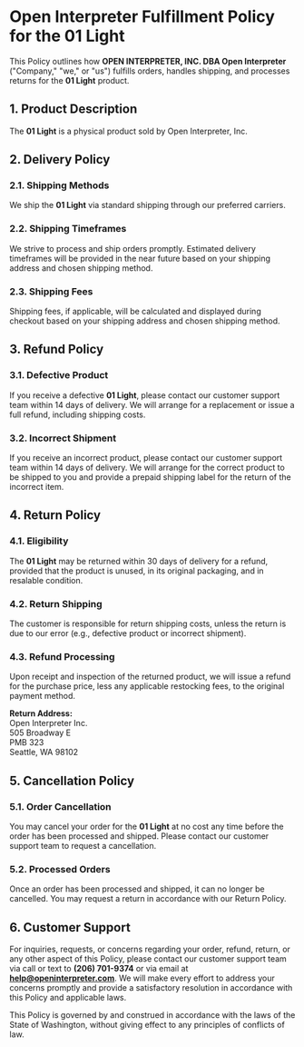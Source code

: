 # Open Interpreter Fulfillment Policy for the 01 Light

This Policy outlines how **OPEN INTERPRETER, INC. DBA Open Interpreter** ("Company," "we," or "us") fulfills orders, handles shipping, and processes returns for the **01 Light** product.

## 1. Product Description

The **01 Light** is a physical product sold by Open Interpreter, Inc.

## 2. Delivery Policy

### 2.1. Shipping Methods

We ship the **01 Light** via standard shipping through our preferred carriers.

### 2.2. Shipping Timeframes

We strive to process and ship orders promptly. Estimated delivery timeframes will be provided in the near future based on your shipping address and chosen shipping method.

### 2.3. Shipping Fees

Shipping fees, if applicable, will be calculated and displayed during checkout based on your shipping address and chosen shipping method.

## 3. Refund Policy

### 3.1. Defective Product

If you receive a defective **01 Light**, please contact our customer support team within 14 days of delivery. We will arrange for a replacement or issue a full refund, including shipping costs.

### 3.2. Incorrect Shipment

If you receive an incorrect product, please contact our customer support team within 14 days of delivery. We will arrange for the correct product to be shipped to you and provide a prepaid shipping label for the return of the incorrect item.

## 4. Return Policy

### 4.1. Eligibility

The **01 Light** may be returned within 30 days of delivery for a refund, provided that the product is unused, in its original packaging, and in resalable condition.

### 4.2. Return Shipping

The customer is responsible for return shipping costs, unless the return is due to our error (e.g., defective product or incorrect shipment).

### 4.3. Refund Processing

Upon receipt and inspection of the returned product, we will issue a refund for the purchase price, less any applicable restocking fees, to the original payment method.

**Return Address:**  
Open Interpreter Inc.  
505 Broadway E  
PMB 323  
Seattle, WA 98102  

## 5. Cancellation Policy

### 5.1. Order Cancellation

You may cancel your order for the **01 Light** at no cost any time before the order has been processed and shipped. Please contact our customer support team to request a cancellation.

### 5.2. Processed Orders

Once an order has been processed and shipped, it can no longer be cancelled. You may request a return in accordance with our Return Policy.

## 6. Customer Support

For inquiries, requests, or concerns regarding your order, refund, return, or any other aspect of this Policy, please contact our customer support team via call or text to **(206) 701-9374**‬ or via email at **help@openinterpreter.com**. We will make every effort to address your concerns promptly and provide a satisfactory resolution in accordance with this Policy and applicable laws.

This Policy is governed by and construed in accordance with the laws of the State of Washington, without giving effect to any principles of conflicts of law.
